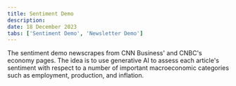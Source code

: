 ```yaml
---
title: Sentiment Demo
description:
date: 18 December 2023
tabs: ['Sentiment Demo', 'Newsletter Demo']
---
```


The sentiment demo newscrapes from CNN Business' and CNBC's economy pages. The idea is to use generative AI to assess each article's sentiment with respect to a number of important macroeconomic categories such as employment, production, and inflation.